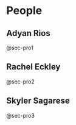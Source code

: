 # People

## Adyan Rios {#sec-arios}

@sec-pro1

## Rachel Eckley {#sec-reckley}

@sec-pro2

## Skyler Sagarese {#sec-ssagarese}

@sec-pro3
